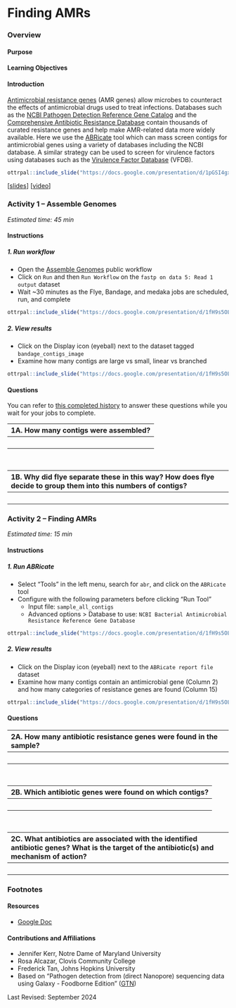 # Finding AMRs

### Overview {-}

#### Purpose {-}

#### Learning Objectives {-}

#### Introduction {-}

[Antimicrobial resistance genes](https://en.wikipedia.org/wiki/Antimicrobial_resistance) (AMR genes) allow microbes to counteract the effects of antimicrobial drugs used to treat infections.
Databases such as the [NCBI Pathogen Detection Reference Gene Catalog](https://www.ncbi.nlm.nih.gov/pathogens/antimicrobial-resistance) and the [Comprehensive Antibiotic Resistance Database](https://card.mcmaster.ca) contain thousands of curated resistance genes and help make AMR-related data more widely available.
Here we use the [ABRicate](https://github.com/tseemann/abricate) tool which can mass screen contigs for antimicrobial genes using a variety of databases including the NCBI database.
A similar strategy can be used to screen for virulence factors using databases such as the [Virulence Factor Database](https://pubmed.gov/34850947) (VFDB).

```r
ottrpal::include_slide("https://docs.google.com/presentation/d/1pGSI4gxjeCLLakuwgSW0V7EuGT4F6av-CYMkqpcnlDE/edit#slide=id.g35f391192_00")
```

[[slides](https://docs.google.com/presentation/d/1pGSI4gxjeCLLakuwgSW0V7EuGT4F6av-CYMkqpcnlDE){target="_blank"}]
[[video](https://drive.google.com/file/d/11qoAymp6GNpW5ftRnLP7oj_nX2HzABzk){target="_blank"}]

### **Activity 1** -- Assemble Genomes {-}

*Estimated time: 45 min*

#### Instructions {-}

##### 1. Run workflow {-}

- Open the [Assemble Genomes](https://usegalaxy.org/u/cutsort/w/assemble-genomes){target="_blank"} public workflow
- Click on `Run` and then `Run Workflow` on the `fastp on data 5: Read 1 output` dataset
- Wait ~30 minutes as the Flye, Bandage, and medaka jobs are scheduled, run, and complete

```r
ottrpal::include_slide("https://docs.google.com/presentation/d/1fH9s5OLcRF5meZtFWTJe89RFvJSh125kdjhdqp5smqA/edit#slide=id.g2f6b21b1164_0_74")
```

##### 2. View results {-}

- Click on the Display icon (eyeball) next to the dataset tagged `bandage_contigs_image`
- Examine how many contigs are large vs small, linear vs branched

```r
ottrpal::include_slide("https://docs.google.com/presentation/d/1fH9s5OLcRF5meZtFWTJe89RFvJSh125kdjhdqp5smqA/edit#slide=id.g2f6b21b1164_0_98")
```

#### Questions {-}

You can refer to [this completed history](https://usegalaxy.org/u/cutsort/h/finding-amrs-complete){target="_blank"} to answer these questions while you wait for your jobs to complete.

| 1A. How many contigs were assembled? |
|:-|
| <br> |

<br>

| 1B. Why did flye separate these in this way? How does flye decide to group them into this numbers of contigs? |
|:-|
| <br> |

### **Activity 2** -- Finding AMRs {-}

*Estimated time: 15 min*

#### Instructions {-}

##### 1. Run ABRicate {-}

- Select "Tools" in the left menu, search for `abr`, and click on the `ABRicate` tool
- Configure with the following parameters before clicking "Run Tool"
  - Input file: `sample_all_contigs`
  - Advanced options > Database to use: `NCBI Bacterial Antimicrobial Resistance Reference Gene Database`

```r
ottrpal::include_slide("https://docs.google.com/presentation/d/1fH9s5OLcRF5meZtFWTJe89RFvJSh125kdjhdqp5smqA/edit#slide=id.g2f6b21b1164_0_104")
```

##### 2. View results {-}

- Click on the Display icon (eyeball) next to the `ABRicate report file` dataset
- Examine how many contigs contain an antimicrobial gene (Column 2) and how many categories of resistance genes are found (Column 15)

```r
ottrpal::include_slide("https://docs.google.com/presentation/d/1fH9s5OLcRF5meZtFWTJe89RFvJSh125kdjhdqp5smqA/edit#slide=id.g2f6b21b1164_0_109")
```

#### Questions {-}

| 2A. How many antibiotic resistance genes were found in the sample? |
|:-|
| <br> |

<br>

| 2B. Which antibiotic genes were found on which contigs? |
|:-|
| <br> |

<br>

| 2C. What antibiotics are associated with the identified antibiotic genes?  What is the target of the antibiotic(s) and mechanism of action? |
|:-|
| <br> |

### Footnotes {-}

#### Resources {-}

- [Google Doc](https://docs.google.com/document/d/181wPtZti_a4RMgKeQXuLPcNjAIrxg4DX)

#### Contributions and Affiliations {-}

- Jennifer Kerr, Notre Dame of Maryland University
- Rosa Alcazar, Clovis Community College
- Frederick Tan, Johns Hopkins University
- Based on "Pathogen detection from (direct Nanopore) sequencing data using Galaxy - Foodborne Edition" ([GTN](https://gxy.io/GTN:T00393))

Last Revised: September 2024
